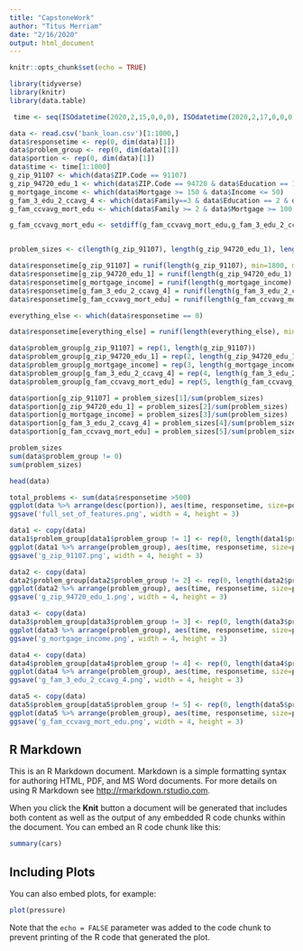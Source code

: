---
title: "CapstoneWork"
author: "Titus Merriam"
date: "2/16/2020"
output: html_document
---

```{r setup, include=FALSE}
knitr::opts_chunk$set(echo = TRUE)
```

```{r}
library(tidyverse)
library(knitr)
library(data.table)
```


```{r}
 time <- seq(ISOdatetime(2020,2,15,0,0,0), ISOdatetime(2020,2,17,0,0,0), by=(60*2.88))

```


```{r}
data <- read.csv('bank_loan.csv')[1:1000,]
data$responsetime <- rep(0, dim(data)[1])
data$problem_group <- rep(0, dim(data)[1])
data$portion <- rep(0, dim(data)[1])
data$time <- time[1:1000]
g_zip_91107 <- which(data$ZIP.Code == 91107)
g_zip_94720_edu_1 <- which(data$ZIP.Code == 94720 & data$Education == 1)
g_mortgage_income <- which(data$Mortgage >= 150 & data$Income <= 50)
g_fam_3_edu_2_ccavg_4 <- which(data$Family==3 & data$Education == 2 & data$CCAvg >= 4)
g_fam_ccvavg_mort_edu <- which(data$Family >= 2 & data$Mortgage >= 100 & data$CCAvg >= 4 & data$Education <= 2)

g_fam_ccvavg_mort_edu <- setdiff(g_fam_ccvavg_mort_edu,g_fam_3_edu_2_ccavg_4)


problem_sizes <- c(length(g_zip_91107), length(g_zip_94720_edu_1), length(g_mortgage_income), length(g_fam_3_edu_2_ccavg_4), length(g_fam_ccvavg_mort_edu))

data$responsetime[g_zip_91107] = runif(length(g_zip_91107), min=1800, max=2020)
data$responsetime[g_zip_94720_edu_1] = runif(length(g_zip_94720_edu_1), min=2200, max=2400)
data$responsetime[g_mortgage_income] = runif(length(g_mortgage_income), min=1300, max=1500)
data$responsetime[g_fam_3_edu_2_ccavg_4] = runif(length(g_fam_3_edu_2_ccavg_4), min=1500, max=1700)
data$responsetime[g_fam_ccvavg_mort_edu] = runif(length(g_fam_ccvavg_mort_edu), min=2300, max=2600)

everything_else <- which(data$responsetime == 0)

data$responsetime[everything_else] = runif(length(everything_else), min=10, max=30)

data$problem_group[g_zip_91107] = rep(1, length(g_zip_91107))
data$problem_group[g_zip_94720_edu_1] = rep(2, length(g_zip_94720_edu_1))
data$problem_group[g_mortgage_income] = rep(3, length(g_mortgage_income))
data$problem_group[g_fam_3_edu_2_ccavg_4] = rep(4, length(g_fam_3_edu_2_ccavg_4))
data$problem_group[g_fam_ccvavg_mort_edu] = rep(5, length(g_fam_ccvavg_mort_edu))

data$portion[g_zip_91107] = problem_sizes[1]/sum(problem_sizes)
data$portion[g_zip_94720_edu_1] = problem_sizes[2]/sum(problem_sizes)
data$portion[g_mortgage_income] = problem_sizes[3]/sum(problem_sizes)
data$portion[g_fam_3_edu_2_ccavg_4] = problem_sizes[4]/sum(problem_sizes)
data$portion[g_fam_ccvavg_mort_edu] = problem_sizes[5]/sum(problem_sizes)

problem_sizes
sum(data$problem_group != 0)
sum(problem_sizes)
```
```{r}
head(data)
```

```{r}
total_problems <- sum(data$responsetime >500)
ggplot(data %>% arrange(desc(portion)), aes(time, responsetime, size=portion+0.75, color=as.factor(problem_group))) + geom_point(show.legend = F) + scale_color_manual(values = c("black", "#e74a3b", "#f6c23e","#4e73df","#36b9cc","#1cc88a")) +labs(x ='Date and Time', y ='Response Time (ms)')
ggsave('full_set_of_features.png', width = 4, height = 3)
```
```{r}
data1 <- copy(data)
data1$problem_group[data1$problem_group != 1] <- rep(0, length(data1$problem_group[data1$problem_group != 1]))
ggplot(data1 %>% arrange(problem_group), aes(time, responsetime, size=portion+0.75, color=as.factor(problem_group))) + geom_point(show.legend = F) + scale_color_manual(values = c('black','#e74a3b')) +labs(x ='Date and Time', y ='Response Time (ms)')
ggsave('g_zip_91107.png', width = 4, height = 3)
```
```{r}
data2 <- copy(data)
data2$problem_group[data2$problem_group != 2] <- rep(0, length(data2$problem_group[data2$problem_group != 2]))
ggplot(data2 %>% arrange(problem_group), aes(time, responsetime, size=portion+0.75, color=as.factor(problem_group))) + geom_point(show.legend = F) + scale_color_manual(values = c('black','#f6c23e')) +labs(x ='Date and Time', y ='Response Time (ms)')
ggsave('g_zip_94720_edu_1.png', width = 4, height = 3)
```
```{r}
data3 <- copy(data)
data3$problem_group[data3$problem_group != 3] <- rep(0, length(data3$problem_group[data3$problem_group != 3]))
ggplot(data3 %>% arrange(problem_group), aes(time, responsetime, size=portion+0.75, color=as.factor(problem_group))) + geom_point(show.legend = F) + scale_color_manual(values = c('black','#4e73df')) +labs(x ='Date and Time', y ='Response Time (ms)')
ggsave('g_mortgage_income.png', width = 4, height = 3)
```
```{r}
data4 <- copy(data)
data4$problem_group[data4$problem_group != 4] <- rep(0, length(data4$problem_group[data4$problem_group != 4]))
ggplot(data4 %>% arrange(problem_group), aes(time, responsetime, size=portion+0.75, color=as.factor(problem_group))) + geom_point(show.legend = F) + scale_color_manual(values = c('black','#36b9cc')) +labs(x ='Date and Time', y ='Response Time (ms)')
ggsave('g_fam_3_edu_2_ccavg_4.png', width = 4, height = 3)
```
```{r}
data5 <- copy(data)
data5$problem_group[data5$problem_group != 5] <- rep(0, length(data5$problem_group[data5$problem_group != 5]))
ggplot(data5 %>% arrange(problem_group), aes(time, responsetime, size=portion+0.75, color=as.factor(problem_group))) + geom_point(show.legend = F) + scale_color_manual(values = c('black','#1cc88a')) +labs(x ='Date and Time', y ='Response Time (ms)')
ggsave('g_fam_ccvavg_mort_edu.png', width = 4, height = 3)
```

## R Markdown

This is an R Markdown document. Markdown is a simple formatting syntax for authoring HTML, PDF, and MS Word documents. For more details on using R Markdown see <http://rmarkdown.rstudio.com>.

When you click the **Knit** button a document will be generated that includes both content as well as the output of any embedded R code chunks within the document. You can embed an R code chunk like this:

```{r cars}
summary(cars)
```

## Including Plots

You can also embed plots, for example:

```{r pressure, echo=FALSE}
plot(pressure)
```

Note that the `echo = FALSE` parameter was added to the code chunk to prevent printing of the R code that generated the plot.
